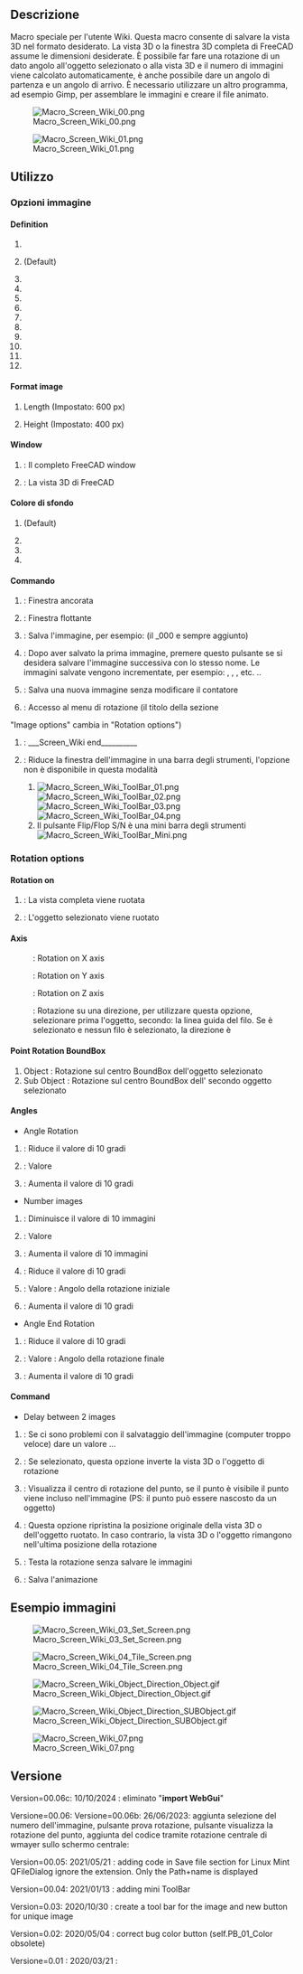 <languages/>

{{Macro/it
|Name=Macro Screen Wiki
|Icon=Macro_Screen_Wiki.png
|Description=Macro speciale per l'utente Wiki. Questa macro consente di salvare la vista 3D nel formato desiderato. La vista 3D o la finestra 3D completa di FreeCAD assume le dimensioni desiderate. È possibile far fare una rotazione di un dato angolo all'oggetto selezionato o alla vista 3D e il numero di immagini viene calcolato automaticamente, è anche possibile dare un angolo di partenza e un angolo di arrivo. È necessario utilizzare un altro programma, ad esempio Gimp, per assemblare le immagini e creare il file animato.
|Author=Mario52
|Version=00.06c
|Date=2024/10/10
|FCVersion=0.19 e successive
|Download=[https://wiki.freecad.org/images/f/f5/Macro_Screen_Wiki.png Icona della barra degli strumenti]
|SeeAlso=
[[Macro_Copy3DViewToClipboard/it|Macro Copy3DViewToClipboard]], [[Macro_Snip/it|Macro Snip]]}}

<span id="Description"></span>
==Descrizione==

Macro speciale per l'utente Wiki. Questa macro consente di salvare la vista 3D nel formato desiderato. La vista 3D o la finestra 3D completa di FreeCAD assume le dimensioni desiderate. È possibile far fare una rotazione di un dato angolo all'oggetto selezionato o alla vista 3D e il numero di immagini viene calcolato automaticamente, è anche possibile dare un angolo di partenza e un angolo di arrivo. È necessario utilizzare un altro programma, ad esempio Gimp, per assemblare le immagini e creare il file animato.

{{Codeextralink|https://gist.githubusercontent.com/mario52a/61571ce0bd41af0471995df7c3ea855f/raw/14deef95d2276c1095ea7eefb75dc5b5e4be4e04/Macro_Screen_Wiki.FCMacro}}

[[File:Macro_Screen_Wiki_00.png]]

{{Caption|Macro Screen Wiki Immagine e finestra di configurazione}}

[[File:Macro_Screen_Wiki_01.png]]

{{Caption|Finestra Rotazione Wiki schermo macro}}

<span id="Usage"></span>
==Utilizzo==

<span id="Image_options"></span>
===Opzioni immagine===

====Definition====

#{{RadioButton|400x200}}
#{{RadioButton|TRUE|600x400}} (Default)
#{{RadioButton|1024x768}}
#{{RadioButton|320x240 (QVGA)}}
#{{RadioButton|320x480 (HVGA)}}
#{{RadioButton|400x300}}
#{{RadioButton|480x360}}
#{{RadioButton|640x480 (VGA)}}
#{{RadioButton|768x576 (PAL)}}
#{{RadioButton|800x600 (SVGA)}}
#{{RadioButton|960x720}}
#{{RadioButton|1024x768 (XGA)}}

====Format image====

#{{SpinBox|600 px}} Length (Impostato: 600 px)
#{{SpinBox|400 px}} Height (Impostato: 400 px)

====Window====

#{{RadioButton|Window FC}} : Il completo FreeCAD window
#{{RadioButton|TRUE|Screen 3D}} : La vista 3D di FreeCAD

<span id="BackGround_Color"></span>
====Colore di sfondo====

#{{RadioButton|TRUE|Current}} (Default)
#{{RadioButton|Color}}
#{{RadioButton|Transparent}}
#{{Button|Restore}}

<span id="Command"></span>
====Commando====

#{{Button|Set Screen}} : Finestra ancorata
#{{Button|Tile Screen}} : Finestra flottante
#{{Button|Save Image}} : Salva l'immagine, per esempio: {{FileName|imageBox_000.png}} (il _000 e sempre aggiunto)
#{{Button|Follow}} : Dopo aver salvato la prima immagine, premere questo pulsante se si desidera salvare l'immagine successiva con lo stesso nome. Le immagini salvate vengono incrementate, per esempio: {{FileName|imageBox_001.png}}, {{FileName|imageBox_002.png}}, {{FileName|imageBox_003.png}}, etc. ..
#{{Button|New image}}: Salva una nuova immagine senza modificare il contatore
#{{Button|Rotation}} : Accesso al menu di rotazione (il titolo della sezione 
"Image options" cambia in "Rotation options")
#{{Button|Quit}} : ___Screen_Wiki end__________ 
#{{Button|ToolBar}}: Riduce la finestra dell'immagine in una barra degli strumenti, l'opzione {{Button|Rotation}} non è disponibile in questa modalità
##[[Image:Macro_Screen_Wiki_ToolBar_01.png]][[Image:Macro_Screen_Wiki_ToolBar_02.png]][[Image:Macro_Screen_Wiki_ToolBar_03.png]][[Image:Macro_Screen_Wiki_ToolBar_04.png]]
##Il pulsante {{Button|[[Image:Macro_Screen_Wiki_ToolBar_04_6.png]]}} Flip/Flop S/N è una mini barra degli strumenti [[Image:Macro_Screen_Wiki_ToolBar_Mini.png]]

===Rotation options===

====Rotation on====

#{{RadioButton|3D View}}: La vista completa viene ruotata
#{{RadioButton|TRUE|Object}}: L'oggetto selezionato viene ruotato

====Axis====

:{{RadioButton|TRUE| {{ColoredText||red|'''X'''}}}}: Rotation on X axis
:{{RadioButton| {{ColoredText||Green|'''Y'''}}}}: Rotation on Y axis
:{{RadioButton| {{ColoredText||Blue|'''Z'''}}}}: Rotation on Z axis
:{{RadioButton| {{ColoredText||#995500|'''D'''}}}}: Rotazione su una direzione, per utilizzare questa opzione, selezionare prima l'oggetto, secondo: la linea guida del filo. Se {{RadioButton|TRUE|{{ColoredText||#995500|'''D'''}}}} è selezionato e nessun filo è selezionato, la direzione è {{incode|Vector(0, 0, 0)}}

====Point Rotation BoundBox====

#Object : Rotazione sul centro BoundBox dell'oggetto selezionato
#Sub Object : Rotazione sul centro BoundBox dell' secondo oggetto selezionato

====Angles====

*Angle Rotation
#{{Button|-}} : Riduce il valore di 10 gradi
#{{SpinBox|0 Degrees}} : Valore
#{{Button|+}} : Aumenta il valore di 10 gradi
*Number images
#{{Button|-}}: Diminuisce il valore di 10 immagini
#{{SpinBox|0 Immagini (+1)}} : Valore
#{{Button|+}}: Aumenta il valore di 10 immagini
#{{Button|-}} : Riduce il valore di 10 gradi
#{{SpinBox|0 Degrees}} : Valore : Angolo della rotazione iniziale
#{{Button|+}} : Aumenta il valore di 10 gradi
*Angle End Rotation
#{{Button|-}} : Riduce il valore di 10 gradi 
#{{SpinBox|360 Degrees}} :  Valore : Angolo della rotazione finale
#{{Button|+}} : Aumenta il valore di 10 gradi 

====Command====

*Delay between 2 images
#{{SpinBox|0,00|Delay second}} : Se ci sono problemi con il salvataggio dell'immagine (computer troppo veloce) dare un valore ...
#{{CheckBox|Reverse}} : Se selezionato, questa opzione inverte la vista 3D o l'oggetto di rotazione
#{{Button|Point center}}: Visualizza il centro di rotazione del punto, se il punto è visibile il punto viene incluso nell'immagine (PS: il punto può essere nascosto da un oggetto)
#{{CheckBox|TRUE|Original position}} : Questa opzione ripristina la posizione originale della vista 3D o dell'oggetto ruotato. In caso contrario, la vista 3D o l'oggetto rimangono nell'ultima posizione della rotazione
#{{Button|Test Rot.}}: Testa la rotazione senza salvare le immagini
#{{Button|Save the animation}} : Salva l'animazione

<span id="Examples"></span>
==Esempio immagini==

[[Image:Macro_Screen_Wiki_03_Set_Screen.png]]

{{Caption|Mode Set Screen 640 px x 400 px}}

[[Image:Macro_Screen_Wiki_04_Tile_Screen.png]]

{{Caption|Mode Tile Screen 640 px x 400 px ad esempio: sposta la finestra. L'immagine viene salvata nello stesso modo ché Set Screen qui sopra}}

[[Image:Macro_Screen_Wiki_Object_Direction_Object.gif]]

{{Caption|Modalità animazione Oggetto selezionato e direzione BoundBox center Object. <br/> Le immagini devono essere assemblate con un altro programma per creare un GIF animato<br/>Esempio [https://www.gimp.org/downloads/ Gimp] o [https://www.screentogif.com ScreenToGif]}}

[[Image:Macro_Screen_Wiki_Object_Direction_SUBObject.gif]]

{{Caption|Modalità animazione: Selezione dell'oggetto secondario per la direzione dell'oggetto.<br/>Le immagini devono essere assemblate con un'applicazione di terze parti che crei un file .gif animato<br/>come [https://daviesmediadesign.com/project/make-animated-gif-gimp/ GIMP] o [https://www.screentogif.com ScreenToGif]}}

[[Image:Macro_Screen_Wiki_07.png]]

{{Caption|La finestra di FreeCAD ridimensionata. La dimensione può essere diversa dalla definizione (dipende dal Widget, dalla barra del titolo ... utilizzata)}}

<span id="Versions"></span>
==Versione==

Version=00.06c: 10/10/2024 : eliminato "'''import WebGui'''"

Versione=00.06: Versione=00.06b: 26/06/2023: aggiunta selezione del numero dell'immagine, pulsante prova rotazione, pulsante visualizza la rotazione del punto,
aggiunta del codice tramite rotazione centrale di wmayer sullo schermo centrale:

{{Code|code=
                #https://forum.freecadweb.org/viewtopic.php?f=22&t=10157
                cam = Gui.ActiveDocument.ActiveView.getCameraNode()
                position = cam.position.getValue()
                orient = cam.orientation.getValue()
                focalDistance = cam.focalDistance.getValue()
                viewdir = coin.SbVec3f(0, 0, -1)
                viewdir = orient.multVec(viewdir)
                pointRotation = position + viewdir * focalDistance
                pointRotation = pointRotation2 = App.Vector(pointRotation.getValue()[0], pointRotation.getValue()[1], pointRotation.getValue()[2])

}}

Version=00.05: 2021/05/21 : adding code in Save file section for Linux Mint QFileDialog ignore the extension. Only the Path+name is displayed

{{Code|code=
global switchQFileDialogMint
                ####  mint
                if switchQFileDialogMint == True:   #
                    Filter = Filter[Filter.find("."):Filter.find(")")]
                    SaveName = SaveName + Filter
                ####  mint
}}
Version=00.04: 2021/01/13 : adding mini ToolBar

Version=0.03: 2020/10/30 : create a tool bar for the image and new button for unique image 

Version=0.02: 2020/05/04 : correct bug color button (self.PB_01_Color obsolete)

Versione=0.01 : 2020/03/21 :
